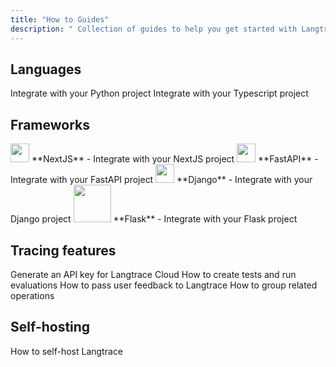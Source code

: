 ```yaml
---
title: "How to Guides"
description: " Collection of guides to help you get started with Langtrace."
---
```


## Languages

<CardGroup cols={2}>
  <Card title="Python SDK" icon="python" href="/quickstart">
    Integrate with your Python project
  </Card>
  <Card title="Typescript SDK" icon="node-js" href="/quickstart">
    Integrate with your Typescript project
  </Card>
</CardGroup>

## Frameworks

<CardGroup cols={2}>
  <Card href="/supported-frameworks/nextjs">
    <img height="30" width="30" src="/images/nextjs-icon.svg" />
    **NextJS** - Integrate with your NextJS project
  </Card>
  <Card href="/supported-frameworks/fastapi">
    <img height="30" width="30" src="/images/fastapi-icon.svg" />
    **FastAPI** - Integrate with your FastAPI project
  </Card>
  <Card href="/supported-frameworks/django">
    <img height="30" width="30" src="/images/django-icon.svg" />
    **Django** - Integrate with your Django project
  </Card>
  <Card href="/supported-frameworks/flask">
    <img height="60" width="60" src="/images/flask-icon.svg" />
    **Flask** - Integrate with your Flask project
  </Card>
</CardGroup>

## Tracing features

<CardGroup cols={2}>
  <Card title="Generate API Key" icon="code" href="/quickstart">
    Generate an API key for Langtrace Cloud
  </Card>
  <Card title="Run Evaluations" icon="chart-line" href="/features/evaluation">
    How to create tests and run evaluations
  </Card>
  <Card
    title="Pass User Feedback"
    icon="thumbs-up"
    href="/features/traceuserfeedback"
  >
    How to pass user feedback to Langtrace
  </Card>
  <Card
    title="Group Related Operations"
    icon="layer-group"
    href="/features/grouptraces"
  >
    How to group related operations
  </Card>
</CardGroup>

## Self-hosting

<CardGroup cols={2}>
  <Card title="Self-host" icon="docker" href="/hosting/overview">
    How to self-host Langtrace
  </Card>
</CardGroup>
